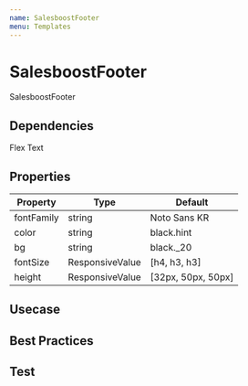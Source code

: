 ```yaml
---
name: SalesboostFooter
menu: Templates
---
```



# SalesboostFooter

SalesboostFooter

## Dependencies
<App>
<Flex>
<Chip bg="blue.deep" color="#FFF" mx={1}>Flex</Chip>
<Chip bg="blue.royal" color="#FFF" mx={1}>Text</Chip>
</Flex>
</App>

## Properties

|Property|Type|Default|
|-|-|-|
|fontFamily | string | Noto Sans KR |
|color | string | black.hint |
|bg | string | black._20 |
|fontSize | ResponsiveValue | [h4, h3, h3] |
|height | ResponsiveValue | [32px, 50px, 50px] |



## Usecase

<Playground>
  <App>
    <SalesboostFooter />
    <SalesboostFooter color="black.hint" bg="black.half" fontSize={["h5", "h4", "h3"]}/>
    <SalesboostFooter fontFamily="serif" height={["40px", "60px", "70px"]}/>
  </App>
</Playground>

## Best Practices


## Test